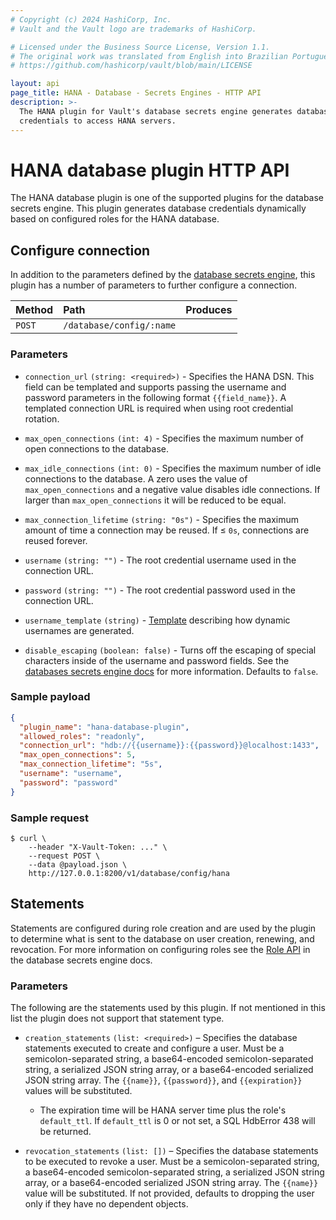 ```yaml
---
# Copyright (c) 2024 HashiCorp, Inc.
# Vault and the Vault logo are trademarks of HashiCorp.

# Licensed under the Business Source License, Version 1.1.
# The original work was translated from English into Brazilian Portuguese.
# https://github.com/hashicorp/vault/blob/main/LICENSE

layout: api
page_title: HANA - Database - Secrets Engines - HTTP API
description: >-
  The HANA plugin for Vault's database secrets engine generates database
  credentials to access HANA servers.
---
```


# HANA database plugin HTTP API

The HANA database plugin is one of the supported plugins for the database
secrets engine. This plugin generates database credentials dynamically based on
configured roles for the HANA database.

## Configure connection

In addition to the parameters defined by the [database
secrets engine](/vault/api-docs/secret/databases#configure-connection), this plugin
has a number of parameters to further configure a connection.

| Method | Path                     | Produces |
| :----- | :----------------------- | -------- |
| `POST` | `/database/config/:name` |

### Parameters

- `connection_url` `(string: <required>)` - Specifies the HANA DSN. This field
  can be templated and supports passing the username and password
  parameters in the following format `{{field_name}}`. A templated connection URL is
  required when using root credential rotation.

- `max_open_connections` `(int: 4)` - Specifies the maximum number of open
  connections to the database.

- `max_idle_connections` `(int: 0)` - Specifies the maximum number of idle
  connections to the database. A zero uses the value of `max_open_connections`
  and a negative value disables idle connections. If larger than
  `max_open_connections` it will be reduced to be equal.

- `max_connection_lifetime` `(string: "0s")` - Specifies the maximum amount of
  time a connection may be reused. If &le; `0s`, connections are reused forever.

- `username` `(string: "")` - The root credential username used in the connection URL.

- `password` `(string: "")` - The root credential password used in the connection URL.

- `username_template` `(string)` - [Template](/vault/docs/concepts/username-templating) describing how dynamic usernames are generated.

- `disable_escaping` `(boolean: false)` - Turns off the escaping of special characters inside of the username
  and password fields. See the [databases secrets engine docs](/vault/docs/secrets/databases#disable-character-escaping)
  for more information. Defaults to `false`.

### Sample payload

```json
{
  "plugin_name": "hana-database-plugin",
  "allowed_roles": "readonly",
  "connection_url": "hdb://{{username}}:{{password}}@localhost:1433",
  "max_open_connections": 5,
  "max_connection_lifetime": "5s",
  "username": "username",
  "password": "password"
}
```

### Sample request

```shell-session
$ curl \
    --header "X-Vault-Token: ..." \
    --request POST \
    --data @payload.json \
    http://127.0.0.1:8200/v1/database/config/hana
```

## Statements

Statements are configured during role creation and are used by the plugin to
determine what is sent to the database on user creation, renewing, and
revocation. For more information on configuring roles see the [Role
API](/vault/api-docs/secret/databases#create-role) in the database secrets engine docs.

### Parameters

The following are the statements used by this plugin. If not mentioned in this
list the plugin does not support that statement type.

- `creation_statements` `(list: <required>)` – Specifies the database
  statements executed to create and configure a user. Must be a
  semicolon-separated string, a base64-encoded semicolon-separated string, a
  serialized JSON string array, or a base64-encoded serialized JSON string
  array. The `{{name}}`, `{{password}}`, and `{{expiration}}` values will be
  substituted.

  - The expiration time will be HANA server time plus the role's `default_ttl`.
    If `default_ttl` is 0 or not set, a SQL HdbError 438 will be returned.

- `revocation_statements` `(list: [])` – Specifies the database statements to
  be executed to revoke a user. Must be a semicolon-separated string, a
  base64-encoded semicolon-separated string, a serialized JSON string array, or
  a base64-encoded serialized JSON string array. The `{{name}}` value will be
  substituted. If not provided, defaults to dropping the user only if they have
  no dependent objects.
